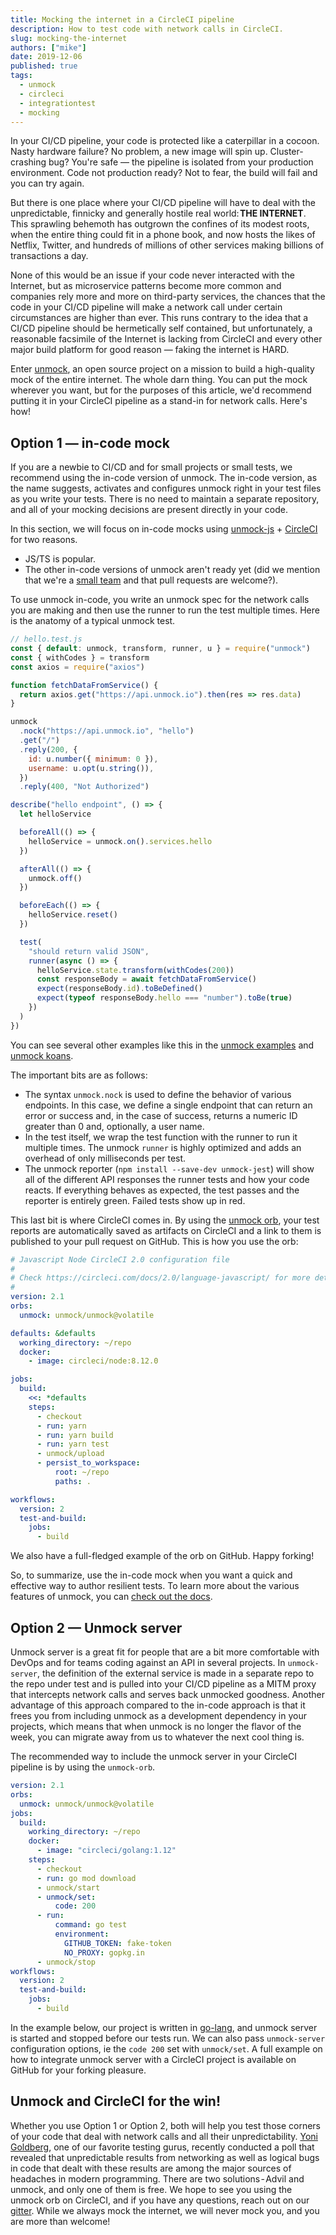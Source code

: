 ```yaml
---
title: Mocking the internet in a CircleCI pipeline
description: How to test code with network calls in CircleCI.
slug: mocking-the-internet
authors: ["mike"]
date: 2019-12-06
published: true
tags:
  - unmock
  - circleci
  - integrationtest
  - mocking
---
```


In your CI/CD pipeline, your code is protected like a caterpillar in a cocoon. Nasty hardware failure? No problem, a new image will spin up. Cluster-crashing bug? You're safe — the pipeline is isolated from your production environment. Code not production ready? Not to fear, the build will fail and you can try again.

But there is one place where your CI/CD pipeline will have to deal with the unpredictable, finnicky and generally hostile real world: **THE INTERNET**. This sprawling behemoth has outgrown the confines of its modest roots, when the entire thing could fit in a phone book, and now hosts the likes of Netflix, Twitter, and hundreds of millions of other services making billions of transactions a day.

None of this would be an issue if your code never interacted with the Internet, but as microservice patterns become more common and companies rely more and more on third-party services, the chances that the code in your CI/CD pipeline will make a network call under certain circumstances are higher than ever. This runs contrary to the idea that a CI/CD pipeline should be hermetically self contained, but unfortunately, a reasonable facsimile of the Internet is lacking from CircleCI and every other major build platform for good reason — faking the internet is HARD.

Enter [unmock](https://www.github.com/unmock/unmock-js), an open source project on a mission to build a high-quality mock of the entire internet. The whole darn thing. You can put the mock wherever you want, but for the purposes of this article, we'd recommend putting it in your CircleCI pipeline as a stand-in for network calls. Here's how!

## Option 1 — in-code mock

If you are a newbie to CI/CD and for small projects or small tests, we recommend using the in-code version of unmock. The in-code version, as the name suggests, activates and configures unmock right in your test files as you write your tests. There is no need to maintain a separate repository, and all of your mocking decisions are present directly in your code.

In this section, we will focus on in-code mocks using [unmock-js](https://www.github.com/unmock/unmock-js) + [CircleCI](https://www.circleci.com) for two reasons.

- JS/TS is popular.
- The other in-code versions of unmock aren't ready yet (did we mention that we're a [small team](https://www.github.com/unmock) and that pull requests are welcome?).

To use unmock in-code, you write an unmock spec for the network calls you are making and then use the runner to run the test multiple times. Here is the anatomy of a typical unmock test.

```javascript
// hello.test.js
const { default: unmock, transform, runner, u } = require("unmock")
const { withCodes } = transform
const axios = require("axios")

function fetchDataFromService() {
  return axios.get("https://api.unmock.io").then(res => res.data)
}

unmock
  .nock("https://api.unmock.io", "hello")
  .get("/")
  .reply(200, {
    id: u.number({ minimum: 0 }),
    username: u.opt(u.string()),
  })
  .reply(400, "Not Authorized")

describe("hello endpoint", () => {
  let helloService

  beforeAll(() => {
    helloService = unmock.on().services.hello
  })

  afterAll(() => {
    unmock.off()
  })

  beforeEach(() => {
    helloService.reset()
  })

  test(
    "should return valid JSON",
    runner(async () => {
      helloService.state.transform(withCodes(200))
      const responseBody = await fetchDataFromService()
      expect(responseBody.id).toBeDefined()
      expect(typeof responseBody.hello === "number").toBe(true)
    })
  )
})
```

You can see several other examples like this in the [unmock examples](https://github.com/unmock/unmock-examples) and [unmock koans](https://github.com/unmock/unmock-ts-koans).

The important bits are as follows:

- The syntax `unmock.nock` is used to define the behavior of various endpoints. In this case, we define a single endpoint that can return an error or success and, in the case of success, returns a numeric ID greater than 0 and, optionally, a user name.
- In the test itself, we wrap the test function with the runner to run it multiple times. The unmock `runner` is highly optimized and adds an overhead of only milliseconds per test.
- The unmock reporter (`npm install --save-dev unmock-jest`) will show all of the different API responses the runner tests and how your code reacts. If everything behaves as expected, the test passes and the reporter is entirely green. Failed tests show up in red.

This last bit is where CircleCI comes in. By using the [unmock orb](https://circleci.com/orbs/registry/orb/unmock/unmock), your test reports are automatically saved as artifacts on CircleCI and a link to them is published to your pull request on GitHub. This is how you use the orb:

```yaml
# Javascript Node CircleCI 2.0 configuration file
#
# Check https://circleci.com/docs/2.0/language-javascript/ for more details
#
version: 2.1
orbs:
  unmock: unmock/unmock@volatile

defaults: &defaults
  working_directory: ~/repo
  docker:
    - image: circleci/node:8.12.0

jobs:
  build:
    <<: *defaults
    steps:
      - checkout
      - run: yarn
      - run: yarn build
      - run: yarn test
      - unmock/upload
      - persist_to_workspace:
          root: ~/repo
          paths: .

workflows:
  version: 2
  test-and-build:
    jobs:
      - build
```

We also have a full-fledged example of the orb on GitHub. Happy forking!

So, to summarize, use the in-code mock when you want a quick and effective way to author resilient tests. To learn more about the various features of unmock, you can [check out the docs](https://www.unmock.io/docs/introduction).

## Option 2 — Unmock server

Unmock server is a great fit for people that are a bit more comfortable with DevOps and for teams coding against an API in several projects. In `unmock-server`, the definition of the external service is made in a separate repo to the repo under test and is pulled into your CI/CD pipeline as a MITM proxy that intercepts network calls and serves back unmocked goodness. Another advantage of this approach compared to the in-code approach is that it frees you from including unmock as a development dependency in your projects, which means that when unmock is no longer the flavor of the week, you can migrate away from us to whatever the next cool thing is.

The recommended way to include the unmock server in your CircleCI pipeline is by using the `unmock-orb`.

```yaml
version: 2.1
orbs:
  unmock: unmock/unmock@volatile
jobs:
  build:
    working_directory: ~/repo
    docker:
      - image: "circleci/golang:1.12"
    steps:
      - checkout
      - run: go mod download
      - unmock/start
      - unmock/set:
          code: 200
      - run:
          command: go test
          environment:
            GITHUB_TOKEN: fake-token
            NO_PROXY: gopkg.in
      - unmock/stop
workflows:
  version: 2
  test-and-build:
    jobs:
      - build
```

In the example below, our project is written in [go-lang](https://github.com/unmock/golang-example), and unmock server is started and stopped before our tests run. We can also pass `unmock-server` configuration options, ie the `code 200` set with `unmock/set`. A full example on how to integrate unmock server with a CircleCI project is available on GitHub for your forking pleasure.

## Unmock and CircleCI for the win!

Whether you use Option 1 or Option 2, both will help you test those corners of your code that deal with network calls and all their unpredictability. [Yoni Goldberg](http://github.com/goldbergyoni), one of our favorite testing gurus, recently conducted a poll that revealed that unpredictable results from networking as well as logical bugs in code that dealt with these results are among the major sources of headaches in modern programming. There are two solutions - Advil and unmock, and only one of them is free. We hope to see you using the unmock orb on CircleCI, and if you have any questions, reach out on our [gitter](https://gitter.im/unmock/community). While we always mock the internet, we will never mock you, and you are more than welcome!
